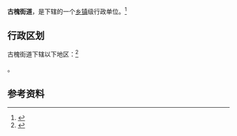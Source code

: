 {{中国乡级行政区|37/08/02/001/000}}

'''古槐街道'''，是{{PRC admin/fullname|37/08/02/001/000|3}}下辖的一个[[乡镇|乡镇]]级行政单位。<ref>{{PRC admin/ref sgc|{{PRC admin/parent|37/08/02/001/000}}}}</ref>

== 行政区划 ==

古槐街道下辖以下地区：<ref>{{PRC admin/ref sgc|37/08/02/001/000}}</ref>

{{PRC admin/children|37/08/02/001/000}}。

== 参考资料 ==

{{reflist}}

{{行政区划小作品}}
{{PRC admin/navcat|37/08/02/001/000}}